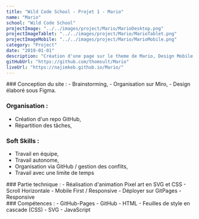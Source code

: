 ```yaml
---
title: "Wild Code School - Projet 1 - Mario"
name: "Mario"
school: "Wild Code School"
projectImage: "../../images/project/Mario/MarioDesktop.png"
projectImageTablet: "../../images/project/Mario/MarioTablet.png"
projectImageMobile: "../../images/project/Mario/MarioMobile.png"
category: "Project"
date: "2019-01-01"
description: "Création d'une page sur le theme de Mario, Design Mobile First."
gitHubUrl: "https://github.com/thomsult/Mario"
liveUrl: "https://najimkeb.github.io/Mario/"
---
```



<div>
### Conception du site : 
- Brainstorming, 
- Organisation sur Miro, 
- Design élaboré sous Figma. 

### Organisation : 
- Création d'un repo GitHub, 
- Répartition des tâches, 

### Soft Skills : 
- Travail en équipe, 
- Travail autonome, 
- Organisation via GitHub / gestion des conflits, 
- Travail avec une limite de temps
</div>
<div>
### Partie technique : 
- Réalisation d'animation Pixel art en SVG et CSS 
- Scroll Horizontale 
- Mobile First / Responsive 
- Déployer sur GitPages 
- Responsive
</div>
<div>
### Compétences : 
- GitHub-Pages 
- GitHub
- HTML 
- Feuilles de style en cascade (CSS) 
- SVG
- JavaScript
</div>